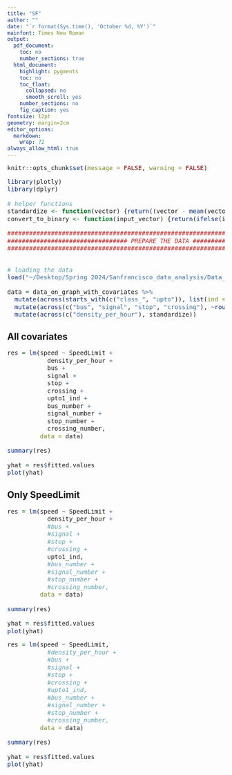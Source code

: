 ```yaml
---
title: "SF"
author: ""
date: "`r format(Sys.time(), 'October %d, %Y')`"
mainfont: Times New Roman
output:
  pdf_document:
    toc: no
    number_sections: true
  html_document:
    highlight: pygments
    toc: no
    toc_float:
      collapsed: no
      smooth_scroll: yes
    number_sections: no
    fig_caption: yes
fontsize: 12pt
geometry: margin=2cm
editor_options:
  markdown:
    wrap: 72
always_allow_html: true
---
```


```{=html}
<style type="text/css">
.main-container {
  max-width: 2000px;
  margin-left: auto;
  margin-right: auto;
}
</style>
```
```{=html}
<style type="text/css">

body, td {
   font-size: 14px;
}
code.r{
  font-size: 14px;
}
pre {
  font-size: 14px
}
</style>
```

```r
knitr::opts_chunk$set(message = FALSE, warning = FALSE)
```


```r
library(plotly)
library(dplyr)

# helper functions
standardize <- function(vector) {return((vector - mean(vector)) / sd(vector))}
convert_to_binary <- function(input_vector) {return(ifelse(input_vector != 0, 1, 0))}

################################################################################
################################# PREPARE THE DATA #############################
################################################################################


# loading the data
load("~/Desktop/Spring 2024/Sanfrancisco_data_analysis/Data_files/data_on_graph_with_covariates_no_consecutive_zeros_partialtomtom.RData")

data = data_on_graph_with_covariates %>% 
  mutate(across(starts_with(c("class_", "upto")), list(ind = convert_to_binary))) %>%
  mutate(across(c("bus", "signal", "stop", "crossing"), ~round(., 5))) %>%
  mutate(across(c("density_per_hour"), standardize))
```

## All covariates

```r
res = lm(speed ~ SpeedLimit + 
           density_per_hour +
           bus +
           signal +
           stop +
           crossing +
           upto1_ind +
           bus_number + 
           signal_number +
           stop_number +
           crossing_number,
         data = data)

summary(res)

yhat = res$fitted.values
plot(yhat)
```

## Only SpeedLimit
```r
res = lm(speed ~ SpeedLimit +
           density_per_hour +
           #bus +
           #signal +
           #stop +
           #crossing +
           upto1_ind,
           #bus_number + 
           #signal_number +
           #stop_number +
           #crossing_number,
         data = data)

summary(res)

yhat = res$fitted.values
plot(yhat)
```


```r
res = lm(speed ~ SpeedLimit,
           #density_per_hour +
           #bus +
           #signal +
           #stop +
           #crossing +
           #upto1_ind,
           #bus_number + 
           #signal_number +
           #stop_number +
           #crossing_number,
         data = data)

summary(res)

yhat = res$fitted.values
plot(yhat)
```


